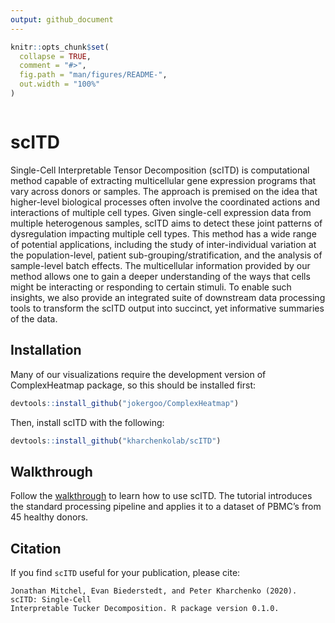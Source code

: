 ```yaml
---
output: github_document
---
```


<!-- README.md is generated from README.Rmd. Please edit that file -->

```r
knitr::opts_chunk$set(
  collapse = TRUE,
  comment = "#>",
  fig.path = "man/figures/README-",
  out.width = "100%"
)
```

<!-- badges: start -->
[![<kharchenkolab>](https://circleci.com/gh/kharchenkolab/scITD.svg?style=svg)](https://app.circleci.com/pipelines/github/kharchenkolab/scITD)
<!-- badges: end -->

# scITD

Single-Cell Interpretable Tensor Decomposition (scITD) is computational method capable of extracting multicellular gene expression programs that vary across donors or samples. The approach is premised on the idea that higher-level biological processes often involve the coordinated actions and interactions of multiple cell types. Given single-cell expression data from multiple heterogenous samples, scITD aims to detect these joint patterns of dysregulation impacting multiple cell types. This method has a wide range of potential applications, including the study of inter-individual variation at the population-level, patient sub-grouping/stratification, and the analysis of sample-level batch effects. The multicellular information provided by our method allows one to gain a deeper understanding of the ways that cells might be interacting or responding to certain stimuli. To enable such insights, we also provide an integrated suite of downstream data processing tools to transform the scITD output into succinct, yet informative summaries of the data.

## Installation

Many of our visualizations require the development version of ComplexHeatmap package, so this should be installed first:

``` r
devtools::install_github("jokergoo/ComplexHeatmap")
```

Then, install scITD with the following:

``` r
devtools::install_github("kharchenkolab/scITD")
```

## Walkthrough

Follow the [walkthrough](http://pklab.med.harvard.edu/jonathan/) to learn how to use scITD. The tutorial introduces the standard processing pipeline and applies it to a dataset of PBMC's from 45 healthy donors.

## Citation

If you find `scITD` useful for your publication, please cite:

```
Jonathan Mitchel, Evan Biederstedt, and Peter Kharchenko (2020). scITD: Single-Cell
Interpretable Tucker Decomposition. R package version 0.1.0.
```

